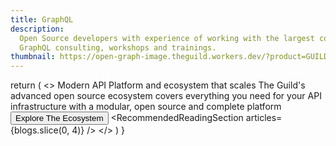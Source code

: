```yaml
---
title: GraphQL
description:
  Open Source developers with experience of working with the largest companies and applications.
  GraphQL consulting, workshops and trainings.
thumbnail: https://open-graph-image.theguild.workers.dev/?product=GUILD&title=GraphQL%20Tools
---
```



  return (
    <>
      <HeroSection>
        <Heading>Modern API Platform and ecosystem that scales</Heading>
        <Description>
          The Guild's advanced open source ecosystem covers everything you need for your API
          infrastructure with a modular, open source and complete platform
        </Description>
        <Button as="a" href="#platform">
          Explore The Ecosystem
        </Button>
      </HeroSection>
      <ClientLogosSection />
      <PlatformSection
        className="
          [background:linear-gradient(180deg,rgba(0,0,0,0)0%,rgba(41,40,40,0.1)100%)]
          dark:[background:linear-gradient(180deg,rgba(0,0,0,0)0%,rgba(41,40,40,0.2)100%),#0b0d11]
        "
      />
      <ServicesSection />
      <GetInTouchSection />
      <RecommendedReadingSection articles={blogs.slice(0, 4)} />
      <Newsletter />
    </>
  )
}
